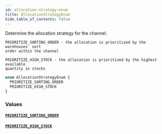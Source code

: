 ```yaml
---
id: allocation-strategy-enum
title: AllocationStrategyEnum
hide_table_of_contents: false
---
```


Determine the allocation strategy for the channel.

    PRIORITIZE_SORTING_ORDER - the allocation is prioritized by the warehouses' sort
    order within the channel

    PRIORITIZE_HIGH_STOCK - the allocation is prioritized by the highest available
    quantity in stocks

```graphql
enum AllocationStrategyEnum {
  PRIORITIZE_SORTING_ORDER
  PRIORITIZE_HIGH_STOCK
}
```

### Values

#### [`PRIORITIZE_SORTING_ORDER`](#)

#### [`PRIORITIZE_HIGH_STOCK`](#)
